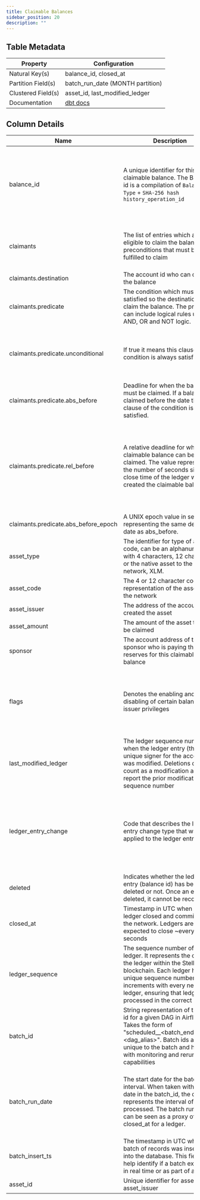 ```yaml
---
title: Claimable Balances
sidebar_position: 20
description: ""
---
```


<div className="scoped-data-dictionary-table">

## Table Metadata

| Property | Configuration |
| --- | --- |
| Natural Key(s) | balance_id, closed_at |
| Partition Field(s) | batch_run_date (MONTH partition) |
| Clustered Field(s) | asset_id, last_modified_ledger |
| Documentation | [dbt docs](http://www.stellar-dbt-docs.com/#!/source/source.stellar_dbt_public.crypto_stellar.claimable_balances) |

## Column Details

| Name | Description | Data Type | Domain Values | Required? | Notes |
| --- | --- | --- | --- | --- | --- |
| balance_id | A unique identifier for this claimable balance. The Balance id is a compilation of `Balance Type` + `SHA-256 hash history_operation_id` | string |  | Yes | The Balance Type is fixed at V0, `00000000`. If there is a protocol change that materially impacts the mechanics of claimable balances, the balance type would update to V1. |
| claimants | The list of entries which are eligible to claim the balance and preconditions that must be fulfilled to claim | array[record] |  | Yes | Multiple accounts can be specified in the claimants record, including the account of the balance creator. |
| claimants.destination | The account id who can claim the balance | string |  | Yes |  |
| claimants.predicate | The condition which must be satisfied so the destination can claim the balance. The predicate can include logical rules using AND, OR and NOT logic. | array[record] |  | Yes |  |
| claimants.predicate.unconditional | If true it means this clause of the condition is always satisfied | boolean |  | No | When the predicate is only unconditional = true, it means that the balance can be claimed under any conditions |
| claimants.predicate.abs_before | Deadline for when the balance must be claimed. If a balance is claimed before the date then the clause of the condition is satisfied. | string |  | No |  |
| claimants.predicate.rel_before | A relative deadline for when the claimable balance can be claimed. The value represents the number of seconds since the close time of the ledger which created the claimable balance | integer |  | No | This condition is useful when creating a timebounds based on creation conditions. If the creator wanted a balance only claimable one week after creation, this condition would satisfy that rule. |
| claimants.predicate.abs_before_epoch | A UNIX epoch value in seconds representing the same deadline date as abs_before. | integer |  | No |  |
| asset_type | The identifier for type of asset code, can be an alphanumeric with 4 characters, 12 characters or the native asset to the network, XLM. | string | <ul><li>credit_alphanum4</li><li>credit_alphanum12</li><li>native</li></ul> | Yes |  |
| asset_code | The 4 or 12 character code representation of the asset on the network | string |  | No |  |
| asset_issuer | The address of the account that created the asset | string |  | No |  |
| asset_amount | The amount of the asset that can be claimed | float |  | Yes |  |
| sponsor | The account address of the sponsor who is paying the reserves for this claimable balance | string |  | No | Sponsors of claimable balances are the creators of the balance. |
| flags | Denotes the enabling and disabling of certain balance issuer privileges | integer | <ul><li>0 - None, Default</li><li>1 - Auth Clawback Enabled</li></ul> | Yes | Flags are set by the claimable balance accounts for an asset. When user accounts claim a balance, the flags applied to the asset originate from this account |
| last_modified_ledger | The ledger sequence number when the ledger entry (this unique signer for the account) was modified. Deletions do not count as a modification and will report the prior modification sequence number | integer |  | Yes |  |
| ledger_entry_change | Code that describes the ledger entry change type that was applied to the ledger entry. | integer | <ul><li>0 - Ledger Entry Created</li><li>1 - Ledger Entry Updated</li><li>2 - Ledger Entry Deleted</li><li>3 - Ledger Entry State (value of the entry)</li></ul> | Yes | Valid entry change types are 0, and 2 for ledger entries of type `claimable_balances`. Once created, a balance cannot be updated. |
| deleted | Indicates whether the ledger entry (balance id) has been deleted or not. Once an entry is deleted, it cannot be recovered. | boolean |  | Yes |  |
| closed_at | Timestamp in UTC when this ledger closed and committed to the network. Ledgers are expected to close ~every 5 seconds | timestamp |  | Yes |  |
| ledger_sequence | The sequence number of this ledger. It represents the order of the ledger within the Stellar blockchain. Each ledger has a unique sequence number that increments with every new ledger, ensuring that ledgers are processed in the correct order. | integer |  | Yes |  |
| batch_id | String representation of the run id for a given DAG in Airflow. Takes the form of "scheduled\_\_\<batch_end_date>-\<dag_alias>". Batch ids are unique to the batch and help with monitoring and rerun capabilities | string |  | Yes |  |
| batch_run_date | The start date for the batch interval. When taken with the date in the batch_id, the date represents the interval of ledgers processed. The batch run date can be seen as a proxy of closed_at for a ledger. | datetime |  | Yes | The table is partitioned on batch_run_date. It is recommended to always include the batch_run_date in the filter if possible to help reduce query cost. |
| batch_insert_ts | The timestamp in UTC when a batch of records was inserted into the database. This field can help identify if a batch executed in real time or as part of a backfill | timestamp |  | Yes |  |
| asset_id | Unique identifier for asset_code, asset_issuer | integer |  | No |  |

</div>

